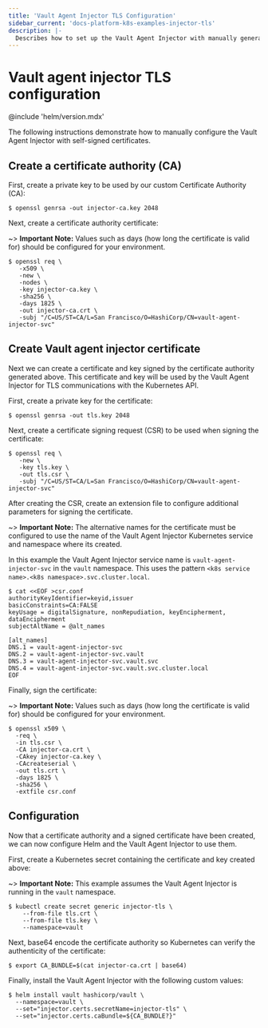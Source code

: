 ```yaml
---
title: 'Vault Agent Injector TLS Configuration'
sidebar_current: 'docs-platform-k8s-examples-injector-tls'
description: |-
  Describes how to set up the Vault Agent Injector with manually generated certificates and keys.
---
```

# Vault agent injector TLS configuration

@include 'helm/version.mdx'

The following instructions demonstrate how to manually configure the Vault Agent Injector
with self-signed certificates.

## Create a certificate authority (CA)

First, create a private key to be used by our custom Certificate Authority (CA):

```shell
$ openssl genrsa -out injector-ca.key 2048
```

Next, create a certificate authority certificate:

~> **Important Note:** Values such as days (how long the certificate is valid for) should be configured for your environment.

```shell
$ openssl req \
   -x509 \
   -new \
   -nodes \
   -key injector-ca.key \
   -sha256 \
   -days 1825 \
   -out injector-ca.crt \
   -subj "/C=US/ST=CA/L=San Francisco/O=HashiCorp/CN=vault-agent-injector-svc"
```

## Create Vault agent injector certificate

Next we can create a certificate and key signed by the certificate authority generated above. This
certificate and key will be used by the Vault Agent Injector for TLS communications with the Kubernetes
API.

First, create a private key for the certificate:

```shell
$ openssl genrsa -out tls.key 2048
```

Next, create a certificate signing request (CSR) to be used when signing the certificate:

```shell
$ openssl req \
   -new \
   -key tls.key \
   -out tls.csr \
   -subj "/C=US/ST=CA/L=San Francisco/O=HashiCorp/CN=vault-agent-injector-svc"
```

After creating the CSR, create an extension file to configure additional parameters for signing
the certificate.

~> **Important Note:** The alternative names for the certificate must be configured to use the name
of the Vault Agent Injector Kubernetes service and namespace where its created.

In this example the Vault Agent Injector service name is `vault-agent-injector-svc` in the `vault` namespace.
This uses the pattern `<k8s service name>.<k8s namespace>.svc.cluster.local`.

```shell
$ cat <<EOF >csr.conf
authorityKeyIdentifier=keyid,issuer
basicConstraints=CA:FALSE
keyUsage = digitalSignature, nonRepudiation, keyEncipherment, dataEncipherment
subjectAltName = @alt_names

[alt_names]
DNS.1 = vault-agent-injector-svc
DNS.2 = vault-agent-injector-svc.vault
DNS.3 = vault-agent-injector-svc.vault.svc
DNS.4 = vault-agent-injector-svc.vault.svc.cluster.local
EOF
```

Finally, sign the certificate:

~> **Important Note:** Values such as days (how long the certificate is valid for) should be configured for your environment.

```shell
$ openssl x509 \
  -req \
  -in tls.csr \
  -CA injector-ca.crt \
  -CAkey injector-ca.key \
  -CAcreateserial \
  -out tls.crt \
  -days 1825 \
  -sha256 \
  -extfile csr.conf
```

## Configuration

Now that a certificate authority and a signed certificate have been created, we can now configure
Helm and the Vault Agent Injector to use them.

First, create a Kubernetes secret containing the certificate and key created above:

~> **Important Note:** This example assumes the Vault Agent Injector is running in the `vault` namespace.

```shell
$ kubectl create secret generic injector-tls \
    --from-file tls.crt \
    --from-file tls.key \
    --namespace=vault
```

Next, base64 encode the certificate authority so Kubernetes can verify the authenticity of the certificate:

```shell
$ export CA_BUNDLE=$(cat injector-ca.crt | base64)
```

Finally, install the Vault Agent Injector with the following custom values:

```shell
$ helm install vault hashicorp/vault \
  --namespace=vault \
  --set="injector.certs.secretName=injector-tls" \
  --set="injector.certs.caBundle=${CA_BUNDLE?}"
```
